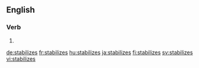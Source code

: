 ==English==

===Verb===
{{head|en|verb form}}

# {{en-third-person singular of|stabilize}}

[[de:stabilizes]]
[[fr:stabilizes]]
[[hu:stabilizes]]
[[ja:stabilizes]]
[[fi:stabilizes]]
[[sv:stabilizes]]
[[vi:stabilizes]]